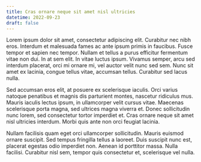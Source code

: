 ```yaml
---
title: Cras ornare neque sit amet nisl ultricies
datetime: 2022-09-23
draft: false
---
```


Lorem ipsum dolor sit amet, consectetur adipiscing elit. Curabitur nec nibh eros. Interdum et malesuada fames ac ante ipsum primis in faucibus. Fusce tempor et sapien nec tempor. Nullam et tellus a purus efficitur fermentum vitae non dui. In at sem elit. In vitae luctus ipsum. Vivamus semper, arcu sed interdum placerat, orci mi ornare mi, vel auctor velit nunc sed sem. Nunc sit amet ex lacinia, congue tellus vitae, accumsan tellus. Curabitur sed lacus nulla.

Sed accumsan eros elit, at posuere ex scelerisque iaculis. Orci varius natoque penatibus et magnis dis parturient montes, nascetur ridiculus mus. Mauris iaculis lectus ipsum, in ullamcorper velit cursus vitae. Maecenas scelerisque porta magna, sed ultrices magna viverra et. Donec sollicitudin nunc lorem, sed consectetur tortor imperdiet et. Cras ornare neque sit amet nisl ultricies interdum. Morbi quis ante non orci feugiat lacinia.

Nullam facilisis quam eget orci ullamcorper sollicitudin. Mauris euismod ornare suscipit. Sed tempus fringilla tellus a laoreet. Duis suscipit nunc est, placerat egestas odio imperdiet non. Aenean id porttitor massa. Nulla facilisi. Curabitur nisl sem, tempor quis consectetur et, scelerisque vel nulla.